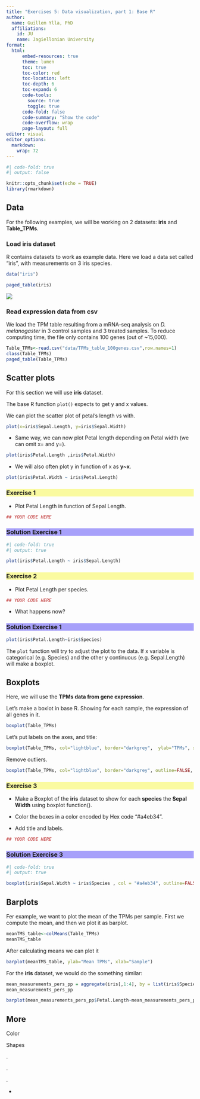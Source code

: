 ```yaml
---
title: "Exercises 5: Data visualization, part 1: Base R"
author:
  name: Guillem Ylla, PhD
  affiliations:
    id: JU
    name: Jagiellonian University
format: 
  html:
      embed-resources: true
      theme: lumen
      toc: true
      toc-color: red
      toc-location: left
      toc-depth: 6
      toc-expand: 6
      code-tools:
        source: true
        toggle: true
      code-fold: false
      code-summary: "Show the code"
      code-overflow: wrap
      page-layout: full
editor: visual
editor_options: 
  markdown: 
    wrap: 72
---
```


```r
#| code-fold: true
#| output: false

knitr::opts_chunk$set(echo = TRUE)
library(rmarkdown)


```

## Data

For the following examples, we will be working on 2 datasets: **iris**
and **Table_TPMs**.

### Load iris dataset

R contains datasets to work as example data. Here we load a data set
called "iris", with measurements on 3 iris species.

```r
data("iris")

paged_table(iris)
```

![](images/clipboard-4018340327png)

### Read expression data from csv

We load the TPM table resulting from a mRNA-seq analysis on *D.
melanogaster* in 3 control samples and 3 treated samples. To reduce
computing time, the file only contains 100 genes (out of \~15,000).

```r
Table_TPMs<-read.csv("data/TPMs_table_100genes.csv",row.names=1)
class(Table_TPMs)
paged_table(Table_TPMs)
```

## Scatter plots

For this section we will use **iris** dataset.

The base R function `plot()` expects to get y and x values.

We can plot the scatter plot of petal's length vs with.

```r
plot(x=iris$Sepal.Length, y=iris$Sepal.Width)
```

-   Same way, we can now plot Petal length depending on Petal width (we
    can omit x= and y=).

```r
plot(iris$Petal.Length ,iris$Petal.Width)
```

-   We will also often plot y in function of x as **y\~x**.

```r
plot(iris$Petal.Width ~ iris$Petal.Length)
```

### Exercise 1 {style="background-color: #fafaa0"}

-   Plot Petal Length in function of Sepal Length.

```r
## YOUR CODE HERE

```

### Solution Exercise 1 {#sec-solution-exercise-3 style="background-color: #a7a0fa"}

```r
#| code-fold: true
#| output: true

plot(iris$Petal.Length ~ iris$Sepal.Length)
```

### Exercise 2 {style="background-color: #fafaa0"}

-   Plot Petal Length per species.

```r
## YOUR CODE HERE

```

-   What happens now?

### Solution Exercise 1 {style="background-color: #a7a0fa"}

```r
plot(iris$Petal.Length~iris$Species)
```

The `plot` function will try to adjust the plot to the data. If x
variable is categorical (e.g. Species) and the other y continuous (e.g.
Sepal.Length) will make a boxplot.

## Boxplots

Here, we will use the **TPMs data from gene expression**.

Let's make a boxlot in base R. Showing for each sample, the expression
of all genes in it.

```r
boxplot(Table_TPMs)
```

Let's put labels on the axes, and title:

```r
boxplot(Table_TPMs, col="lightblue", border="darkgrey",  ylab="TPMs", xlab="Sample Name", main="Boxplot gene expression per sample in TPMs")
```

Remove outliers.

```r
boxplot(Table_TPMs, col="lightblue", border="darkgrey", outline=FALSE, ylab="TPMs", xlab="Sample Name", main="Boxplot gene expression per sample in TPMs")
```

### Exercise 3 {#sec-exercise-3 style="background-color: #fafaa0"}

-   Make a Boxplot of the **iris** dataset to show for each **species**
    the **Sepal Width** using boxplot function().

-   Color the boxes in a color encoded by Hex code "#a4eb34".

-   Add title and labels.

```r
## YOUR CODE HERE

```

### Solution Exercise 3 {style="background-color: #a7a0fa"}

```r
#| code-fold: true
#| output: true

boxplot(iris$Sepal.Width ~ iris$Species , col = "#a4eb34", outline=FALSE,  ylab="Sepal Width", xlab="Speciese", main="Boxplot Sepal Width by Species")
```

## Barplots

Fer example, we want to plot the mean of the TPMs per sample. First we
compute the mean, and then we plot it as barplot.

```r
meanTMS_table<-colMeans(Table_TPMs)
meanTMS_table
```

After calculating means we can plot it

```r
barplot(meanTMS_table, ylab="Mean TPMs", xlab="Sample")
```

For the **iris** dataset, we would do the something similar:

```r
mean_measurements_pers_pp = aggregate(iris[,1:4], by = list(iris$Species), FUN = mean)
mean_measurements_pers_pp

```

```r
barplot(mean_measurements_pers_pp$Petal.Length~mean_measurements_pers_pp$Group.1, ylab="Mean Sepal Length", xlab="Species of Iris")
```

## More

Color

Shapes

.

.

.

-   

